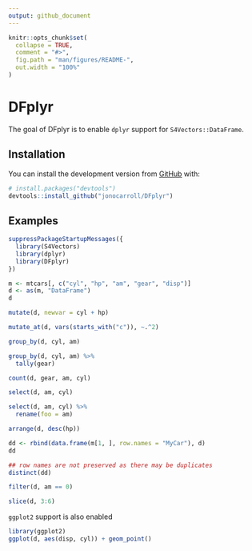 ```yaml
---
output: github_document
---
```


<!-- README.md is generated from README.Rmd. Please edit that file -->

```r
knitr::opts_chunk$set(
  collapse = TRUE,
  comment = "#>",
  fig.path = "man/figures/README-",
  out.width = "100%"
)
```
# DFplyr

<!-- badges: start -->
<!-- badges: end -->

The goal of DFplyr is to enable `dplyr` support for `S4Vectors::DataFrame`.

## Installation

You can install the development version from [GitHub](https://github.com/) with:

``` r
# install.packages("devtools")
devtools::install_github("jonocarroll/DFplyr")
```
## Examples

```r
suppressPackageStartupMessages({
  library(S4Vectors)
  library(dplyr)
  library(DFplyr)
})

m <- mtcars[, c("cyl", "hp", "am", "gear", "disp")]
d <- as(m, "DataFrame")
d

mutate(d, newvar = cyl + hp)

mutate_at(d, vars(starts_with("c")), ~.^2)

group_by(d, cyl, am)

group_by(d, cyl, am) %>%
  tally(gear)

count(d, gear, am, cyl)

select(d, am, cyl)

select(d, am, cyl) %>%
  rename(foo = am)

arrange(d, desc(hp))

dd <- rbind(data.frame(m[1, ], row.names = "MyCar"), d)
dd

## row names are not preserved as there may be duplicates 
distinct(dd)

filter(d, am == 0) 

slice(d, 3:6)
```

`ggplot2` support is also enabled

```r
library(ggplot2)
ggplot(d, aes(disp, cyl)) + geom_point()
```
